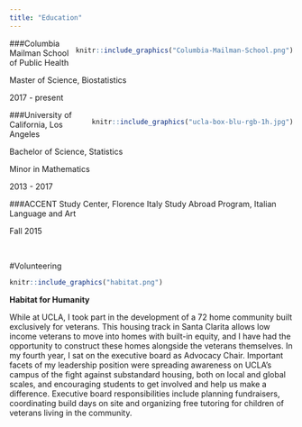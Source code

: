 ```yaml
---
title: "Education"
---
```



<div style= "float:right;position: relative; top: 0px;">
```r
knitr::include_graphics("Columbia-Mailman-School.png")
```
</div>

###Columbia Mailman School of Public Health 

Master of Science, Biostatistics

2017 - present
 


<div style= "float:right;position: relative; top: 0px;">
```r
knitr::include_graphics("ucla-box-blu-rgb-1h.jpg")
```
</div>

###University of California, Los Angeles

Bachelor of Science, Statistics

Minor in Mathematics

2013 - 2017



###ACCENT Study Center, Florence Italy
Study Abroad Program, Italian Language and Art 

Fall 2015


<br>

#Volunteering 
```r
knitr::include_graphics("habitat.png")
```

__Habitat for Humanity__

While at UCLA, I took part in the development of a 72 home community built exclusively for veterans. This housing track in Santa Clarita allows low income veterans to move into homes with built-in equity, and I have had the opportunity to construct these homes alongside the veterans themselves. In my fourth year, I sat on the executive board as Advocacy Chair. Important facets of my leadership position were spreading awareness on UCLA’s campus of the fight against substandard housing, both on local and global scales, and encouraging students to get involved and help us make a difference. Executive board responsibilities include planning fundraisers, coordinating build days on site and organizing free tutoring for children of veterans living in the community.

